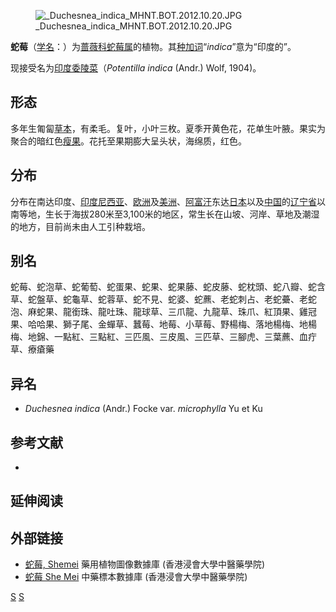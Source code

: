 {{Speciesbox
| image = Duchesnea indica9.jpg
| genus = Duchesnea
| species = indica
| authority = (Andr.) Focke, 1888
| subdivision_ranks =[[变种|变种]]
| subdivision =
* 蛇莓 ''D. i.'' var. ''indica''
* [[小叶蛇莓|小叶蛇莓]] ''D. i.'' var. ''microphylla''
}}

[[File:_Duchesnea_indica_MHNT.BOT.2012.10.20.JPG|thumb]]

'''蛇莓'''（[[学名|学名]]：{{lang|la|''Duchesnea indica''}}）为[[蔷薇科|蔷薇科]][[蛇莓属|蛇莓属]]的植物。其[[种加词|种加词]]“''indica''”意为“印度的”。

现接受名为[[印度委陵菜|印度委陵菜]]（''Potentilla indica'' (Andr.) Wolf, 1904)。

== 形态 ==
多年生匍匐[[草本|草本]]，有柔毛。复叶，小叶三枚。夏季开黄色花，花单生叶腋。果实为聚合的暗红色[[瘦果|瘦果]]。花托至果期膨大呈头状，海绵质，红色。

== 分布 ==
分布在南达印度、[[印度尼西亚|印度尼西亚]]、[[欧洲|欧洲]]及[[美洲|美洲]]、[[阿富汗|阿富汗]]东达[[日本|日本]]以及[[中国|中国]]的[[辽宁省|辽宁省]]以南等地，生长于海拔280米至3,100米的地区，常生长在山坡、河岸、草地及潮湿的地方，目前尚未由人工引种栽培。

== 别名 ==
蛇莓、蛇泡草、蛇葡萄、蛇蛋果、蛇果、蛇果藤、蛇皮藤、蛇枕頭、蛇八瓣、蛇含草、蛇盤草、蛇龜草、蛇蓉草、蛇不見、蛇婆、蛇藨、老蛇刺占、老蛇虆、老蛇泡、麻蛇果、龍銜珠、龍吐珠、龍球草、三爪龍、九龍草、珠爪、紅頂果、雞冠果、哈哈果、獅子尾、金蟬草、蠶莓、地莓、小草莓、野楊梅、落地楊梅、地楊梅、地錦、一點紅、三點紅、三匹風、三皮風、三匹草、三腳虎、三葉藨、血疔草、療瘡藥

== 异名 ==
* ''Duchesnea indica'' (Andr.) Focke var. ''microphylla'' Yu et Ku

== 参考文献 ==
<div class="references-small">
* {{cite web| url =http://www.bioinfo.cn/db05/KmzwSpecies.php?action=view&id=19030| title =蛇莓（原变种）| work =《中国高等植物数据库全库》| publisher =中国科学院微生物研究所| author =昆明植物研究所| accessdate =2009-02-25| archive-date =2018-06-28| archive-url =https://web.archive.org/web/20180628204035/http://www.bioinfo.cn/db05/KmzwSpecies.php?action=view| dead-url =yes}}
</div>

==延伸阅读==
{{Wikisource further reading}}

==外部链接==	
* [http://libproject.hkbu.edu.hk/was40/detail?lang=ch&channelid=1288&searchword=herb_id=D01402 蛇莓, Shemei] {{Wayback|url=http://libproject.hkbu.edu.hk/was40/detail?lang=ch&channelid=1288&searchword=herb_id=D01402 |date=20160304085626 }} 藥用植物圖像數據庫 (香港浸會大學中醫藥學院) {{zh-hant}}{{en}}
* [http://libproject.hkbu.edu.hk/was40/detail?channelid=44273&searchword=herb_id=D00436 蛇莓 She Mei] {{Wayback|url=http://libproject.hkbu.edu.hk/was40/detail?channelid=44273&searchword=herb_id=D00436 |date=20141103115915 }} 中藥標本數據庫 (香港浸會大學中醫藥學院) {{zh-hant}}{{en}}

{{taxonbar}}

[[Category:蛇莓属|S]]
[[Category:_1888年描述的植物|S]]


{{植物小作品}}
